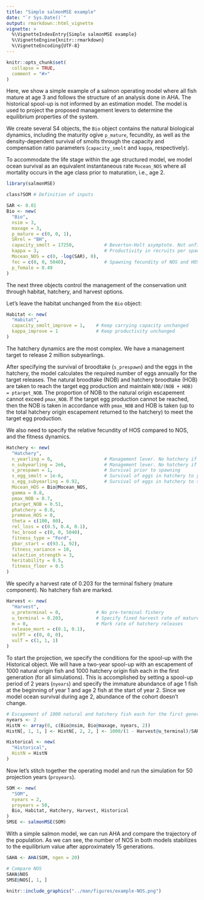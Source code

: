 ```yaml
---
title: "Simple salmonMSE example"
date: "`r Sys.Date()`"
output: rmarkdown::html_vignette
vignette: >
  %\VignetteIndexEntry{Simple salmonMSE example}
  %\VignetteEngine{knitr::rmarkdown}
  %\VignetteEncoding{UTF-8}
---
```


```r
knitr::opts_chunk$set(
  collapse = TRUE,
  comment = "#>"
)
```

Here, we show a simple example of a salmon operating model where all fish mature at age 3 and follows the structure of an analysis done in AHA.
The historical spool-up is not informed by an estimation model. The model is used to project the proposed management levers to determine the equilibrium properties of the system.

We create several S4 objects, the `Bio` object contains the natural biological dynamics, including the maturity ogive `p_mature`, fecundity, as well as the density-dependent survival of smolts through the capacity and compensation ratio parameters (`capacity_smolt` and `kappa`, respectively).

To accommodate the life stage within the age structured model, we model ocean survival as an equivalent instantaneous rate `Mocean_NOS` where all mortality occurs in the age class prior to maturation, i.e., age 2.

```r
library(salmonMSE)

class?SOM # Definition of inputs

SAR <- 0.01
Bio <- new(
  "Bio",
  nsim = 3,
  maxage = 3,
  p_mature = c(0, 0, 1),
  SRrel = "BH",
  capacity_smolt = 17250,           # Beverton-Holt asymptote. Not unfished capacity!
  kappa = 3,                        # Productivity in recruits per spawner
  Mocean_NOS = c(0, -log(SAR), 0),
  fec = c(0, 0, 5040),              # Spawning fecundity of NOS and HOS
  p_female = 0.49
)
```

The next three objects control the management of the conservation unit through habitat, hatchery, and harvest options.

Let's leave the habitat unchanged from the `Bio` object:

```r
Habitat <- new(
  "Habitat",
  capacity_smolt_improve = 1,    # Keep carrying capacity unchanged
  kappa_improve = 1              # Keep productivity unchanged
)
```

The hatchery dynamics are the most complex. 
We have a management target to release 2 million subyearlings. 

After specifying the survival of broodtake (`s_prespawn`) and the eggs in the hatchery, the model calculates the required number of eggs annually for the target releases.
The natural broodtake (NOB) and hatchery broodtake (HOB) are taken to reach the target egg production and maintain `NOB/(NOB + HOB) = ptarget_NOB`.
The proportion of NOB to the natural origin escapement cannot exceed `pmax_NOB`. 
If the target egg production cannot be reached, then the NOB is taken in accordance with `pmax_NOB` and HOB is taken (up to the total hatchery origin escapement returned to the hatchery) to meet the target egg production.

We also need to specify the relative fecundity of HOS compared to NOS, and the fitness dynamics.

```r
Hatchery <- new(
  "Hatchery",
  n_yearling = 0,                   # Management lever. No hatchery if both this line and next line are zero
  n_subyearling = 2e6,              # Management lever. No hatchery if both this line and previous line are zero
  s_prespawn = 1,                   # Survival prior to spawning
  s_egg_smolt = 1e-6,               # Survival of eggs in hatchery to yearling
  s_egg_subyearling = 0.92,         # Survival of eggs in hatchery to subyearling
  Mocean_HOS = Bio@Mocean_NOS,
  gamma = 0.8,
  pmax_NOB = 0.7,
  ptarget_NOB = 0.51,
  phatchery = 0.8,
  premove_HOS = 0,
  theta = c(100, 80),
  rel_loss = c(0.5, 0.4, 0.1),
  fec_brood = c(0, 0, 5040),
  fitness_type = "Ford",
  pbar_start = c(93.1, 92),
  fitness_variance = 10,
  selection_strength = 3,
  heritability = 0.5,
  fitness_floor = 0.5
)
```

We specify a harvest rate of 0.203 for the terminal fishery (mature component). No hatchery fish are marked.

```r
Harvest <- new(
  "Harvest",
  u_preterminal = 0,             # No pre-terminal fishery
  u_terminal = 0.203,            # Specify fixed harvest rate of mature fish
  m = 0,                         # Mark rate of hatchery releases
  release_mort = c(0.1, 0.1),
  vulPT = c(0, 0, 0),
  vulT = c(1, 1, 1)
)
```

To start the projection, we specify the conditions for the spool-up with the Historical object. We will have a two-year spool-up with an escapement of 1000 natural origin fish and 1000 hatchery origin fish each in the first generation (for all simulations). This is accomplished by setting a spool-up period of 2 years (`nyears`) and specify the immature abundance of age 1 fish at the beginning of year 1 and age 2 fish at the start of year 2. Since we model ocean survival during age 2, abundance of the cohort doesn't change.

```r
# Escapement of 1000 natural and hatchery fish each for the first generation
nyears <- 2
HistN <- array(0, c(Bio@nsim, Bio@maxage, nyears, 2))
HistN[, 1, 1, ] <- HistN[, 2, 2, ] <- 1000/(1 - Harvest@u_terminal)/SAR

Historical <- new(
  "Historical",
  HistN = HistN
)
```

Now let's stitch together the operating model and run the simulation for 50 projection years (`proyears`).

```r
SOM <- new(
  "SOM",
  nyears = 2,
  proyears = 50,
  Bio, Habitat, Hatchery, Harvest, Historical
)
SMSE <- salmonMSE(SOM)
```

With a simple salmon model, we can run AHA and compare the trajectory of the population. 
As we can see, the number of NOS in both models stabilizes to the equilibrium value after approximately 15 generations.

```r
SAHA <- AHA(SOM, ngen = 20)

# Compare NOS
SAHA$NOS
SMSE@NOS[, 1, ]
```

```r
knitr::include_graphics("../man/figures/example-NOS.png")
```
